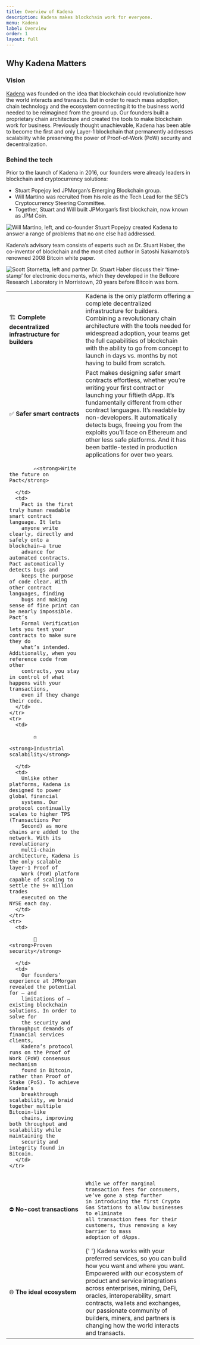 ```yaml
---
title: Overview of Kadena
description: Kadena makes blockchain work for everyone.
menu: Kadena
label: Overview
order: 1
layout: full
---
```


## Why Kadena Matters

### Vision

[Kadena](https://www.kadena.io) was founded on the idea that blockchain could revolutionize how the world interacts and
transacts. But in order to reach mass adoption, chain technology and the ecosystem connecting it to the business world
needed to be reimagined from the ground up. Our founders built a proprietary chain architecture and created the tools to
make blockchain work for business. Previously thought unachievable, Kadena has been able to become the first and only
Layer-1 blockchain that permanently addresses scalability while preserving the power of Proof-of-Work (PoW) security and
decentralization.

### Behind the tech

Prior to the launch of Kadena in 2016, our founders were already leaders in blockchain and cryptocurrency solutions:

- Stuart Popejoy led JPMorgan’s Emerging Blockchain group.
- Will Martino was recruited from his role as the Tech Lead for the SEC’s Cryptocurrency Steering Committee.
- Together, Stuart and Will built JPMorgan’s first blockchain, now known as JPM Coin.

![Will Martino, left, and co-founder Stuart Popejoy created Kadena to answer a range of problems that no one else had addressed.](/assets/docs/will-stuart.png)

Kadena’s advisory team consists of experts such as Dr. Stuart Haber, the co-inventor of blockchain and the most cited
author in Satoshi Nakamoto’s renowned 2008 Bitcoin white paper.

![Scott Stornetta, left and partner Dr. Stuart Haber discuss their
      ‘time-stamp’ for electronic documents, which they developed in the
      Bellcore Research Laboratory in Morristown, 20 years before Bitcoin was
      born.](/assets/docs/stornetta-haber.png)

<table data-card-size="large" data-view="cards">
  <tbody>
    <tr>
      <td>
          🏗
        <strong>Complete decentralized infrastructure for builders</strong>
      </td>
      <td>
        Kadena is the only platform offering a complete decentralized
        infrastructure for builders. Combining a revolutionary chain
        architecture with the tools needed for widespread adoption, your teams
        get the full capabilities of blockchain with the ability to go from
        concept to launch in days vs. months by not having to build from
        scratch.
      </td>
    </tr>
    <tr>
      <td>
            ✅
          <strong>Safer smart contracts</strong>
      </td>
      <td>
        Pact makes designing safer smart contracts effortless, whether you’re
        writing your first contract or launching your fiftieth dApp. It’s
        fundamentally different from other contract languages. It’s readable by
        non-developers. It automatically detects bugs, freeing you from the
        exploits you’ll face on Ethereum and other less safe platforms. And it
        has been battle-tested in production applications for over two years.
      </td>
    </tr>
    <tr>
      <td>

            ✍<strong>Write the future on Pact</strong>

      </td>
      <td>
        Pact is the first truly human readable smart contract language. It lets
        anyone write clearly, directly and safely onto a blockchain—a true
        advance for automated contracts. Pact automatically detects bugs and
        keeps the purpose of code clear. With other contract languages, finding
        bugs and making sense of fine print can be nearly impossible. Pact’s
        Formal Verification lets you test your contracts to make sure they do
        what’s intended. Additionally, when you reference code from other
        contracts, you stay in control of what happens with your transactions,
        even if they change their code.
      </td>
    </tr>
    <tr>
      <td>

            ⚖
          <strong>Industrial scalability</strong>

      </td>
      <td>
        Unlike other platforms, Kadena is designed to power global financial
        systems. Our protocol continually scales to higher TPS (Transactions Per
        Second) as more chains are added to the network. With its revolutionary
        multi-chain architecture, Kadena is the only scalable layer-1 Proof of
        Work (PoW) platform capable of scaling to settle the 9+ million trades
        executed on the NYSE each day.
      </td>
    </tr>
    <tr>
      <td>

            🔐 <strong>Proven security</strong>

      </td>
      <td>
        Our founders' experience at JPMorgan revealed the potential for – and
        limitations of – existing blockchain solutions. In order to solve for
        the security and throughput demands of financial services clients,
        Kadena’s protocol runs on the Proof of Work (PoW) consensus mechanism
        found in Bitcoin, rather than Proof of Stake (PoS). To achieve Kadena’s
        breakthrough scalability, we braid together multiple Bitcoin-like
        chains, improving both throughput and scalability while maintaining the
        security and integrity found in Bitcoin.
      </td>
    </tr>

<tr>
  <td>  
  ⛔ <strong>No-cost transactions</strong> 
  </td>
  <td>

    While we offer marginal transaction fees for consumers, we’ve gone a step further
    in introducing the first Crypto Gas Stations to allow businesses to eliminate
    all transaction fees for their customers, thus removing a key barrier to mass
    adoption of dApps.

  </td>
</tr>

<tr>
  <td>
    🌐 <strong>The ideal ecosystem</strong>
  </td>
  <td>
    {' '}
    Kadena works with your preferred services, so you can build how you want and where you want. Empowered with our ecosystem
    of product and service integrations across enterprises, mining, DeFi, oracles, interoperability, smart contracts, wallets
    and exchanges, our passionate community of builders, miners, and partners is changing how the world interacts and transacts.
  </td>
</tr>

  </tbody>
</table>
